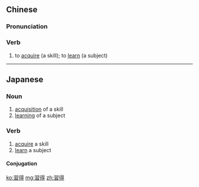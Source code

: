 {{also|习得}}
==Chinese==
{{zh-forms|s=习得}}

===Pronunciation===
{{zh-pron
|m=xídé
|c=zaap6 dak1
|cat=v
}}

===Verb===
{{zh-verb}}

# to [[acquire]] (a skill); to [[learn]] (a subject)

----

==Japanese==
{{ja-kanjitab|しゅう|とく|yomi=on}}

===Noun===
{{ja-noun|しゅうとく}}

# [[acquisition]] of a skill
# [[learning]] of a subject

===Verb===
{{ja-verb-suru|しゅうとく}}

# [[acquire]] a skill
# [[learn]] a subject

====Conjugation====
{{ja-suru|しゅうとく}}

[[ko:習得]]
[[mg:習得]]
[[zh:習得]]